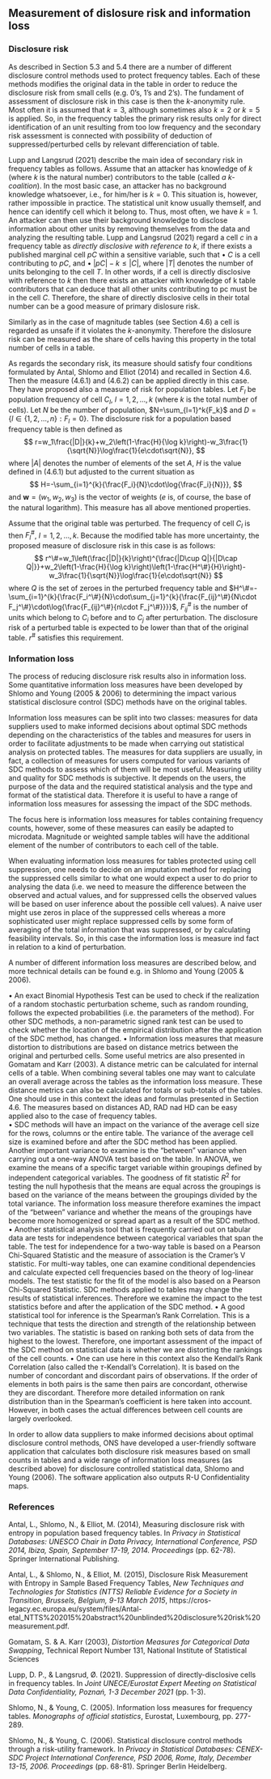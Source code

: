 ## Measurement of dislosure risk and information loss

### Disclosure risk
As described in Section 5.3 and 5.4 there are a number of different disclosure control methods used to protect frequency tables. Each of these methods modifies the original data in the table in order to reduce the disclosure risk from small cells (e.g. 0's, 1's and 2's). The fundament of assessment of disclosure risk in this case is then the $k$-anonymity rule. Most often it is assumed that $k=3$, although sometimes also $k=2$ or $k=5$ is applied. So, in the frequency tables the primary risk results only for direct identification of an unit resulting from too low frequency and the secondary risk assessment is connected with possibility of deduction of suppressed/perturbed cells by relevant differenciation of table.

Lupp and Langsrud (2021) describe the main idea of secondary risk in frequency tables as follows. Assume that an attacker has knowledge of $k$ (where $k$ is the natural number) contributors to the table (called *a $k$-coalition*). In the most basic case, an attacker has no background knowledge whatsoever, i.e., for him/her is $k=0$. This situation is, however, rather impossible in practice. The statistical unit know usually themself, and hence can identify cell which it belong to. Thus, most often, we have $k=1$. An attacker can then use their background knowledge to disclose information about other units by removing themselves from the data and analyzing the resulting table. Lupp and Langsrud (2021) regard a cell $c$ in a frequency table as *directly disclosive with reference to k*, if there exists a published marginal cell $pC$ within a sensitive variable, such that
• $C$ is a cell contributing to $pC$, and
• $|pC|-k\le |C|$,
where $|T|$ denotes the number of units belonging to the cell $T$. In other words, if a cell is directly disclosive with reference to $k$ then there exists an attacker with knowledge of k table contributors that can deduce that all other units contributing to pc must be in the cell $C$. Therefore, the share of directly disclosive cells in their total number can be a good measure of primary dislosure risk.  

Similarly as in the case of magnitude tables (see Section 4.6) a cell is regarded as unsafe if it violates the $k$-anonymity. Therefore the dislosure risk can be measured as the share of cells having this property in the total number of cells in a table.

As regards the secondary risk, its measure should satisfy four conditions formulated by Antal, Shlomo and Elliot (2014) and recalled in Section 4.6. Then the measure (4.6.1) and (4.6.2) can be applied directly in this case. They have proposed also a measure of risk for population tables. Let $F_l$ be population frequency of cell $C_l$, $l=1,2,\ldots,k$ (where $k$ is the total number of cells). Let $N$ be the number of population, $N=\sum_{l=1}^k{F_k}$ and $D=\{l\in\{1,2,\ldots,n\}:F_l=0\}$. The disclosure risk for a population based frequency table is then defined as
$$
r=w_1\frac{|D|}{k}+w_2\left(1-\frac{H}{\log k}\right)-w_3\frac{1}{\sqrt{N}}\log\frac{1}{e\cdot\sqrt{N}},
$$
where $|A|$ denotes the number of elements of the set $A$, $H$ is the value defined in (4.6.1) but adjusted to the current situation as 
$$
H=-\sum_{i=1}^{k}{\frac{F_i}{N}\cdot\log{\frac{F_i}{N}}},
$$
and $\mathbf{w}=(w_1,w_2,w_3)$ is the vector of weights ($e$ is, of course, the base of the natural logarithm). This measure has all above mentioned properties.

Assume that the original table was perturbed. The frequency of cell $C_l$ is then $F_l^\#$, $l=1,2,\ldots,k$. Because the modified table has more uncertainty, the proposed measure of disclosure risk in this case is as follows: 
$$
r^\#=w_1\left(\frac{|D|}{k}\right)^{\frac{|D\cup Q|}{|D\cap Q|}}+w_2\left(1-\frac{H}{\log k}\right)\left(1-\frac{H^\#}{H}\right)-w_3\frac{1}{\sqrt{N}}\log\frac{1}{e\cdot\sqrt{N}}
$$
where $Q$ is the set of zeroes in the perturbed frequency table and $H^\#=-\sum_{i=1}^{k}{\frac{F_i^\#}{N}\cdot\sum_{j=1}^{k}{\frac{F_{ij}^\#}{N\cdot F_j^\#}\cdot\log{\frac{F_{ij}^\#}{n\cdot F_j^\#}}}}$, $F_{ij}^\#$ is the number of units which belong to $C_i$ before and to $C_j$ after perturbation. The disclosure risk of a perturbed table is expected to be lower than that of the original table. $r^\#$ satisfies this requirement.

### Information loss
The process of reducing disclosure risk results also in information loss. Some quantitative information loss measures have been developed by Shlomo and Young (2005 & 2006) to determining the impact various statistical disclosure control (SDC) methods have on the original tables.

Information loss measures can be split into two classes: measures for data suppliers used to make informed decisions about optimal SDC methods depending on the characteristics of the tables and measures for users in order to facilitate adjustments to be made when carrying out statistical analysis on protected tables. The measures for data suppliers are usually, in fact, a collection of measures for users computed for various variants of SDC methods to assess which of them will be most useful. Measuring utility and quality for SDC methods is subjective. It depends on the users, the purpose of the data and the required statistical analysis and the type and format of the statistical data. Therefore it is useful to have a range of information loss measures for assessing the impact of the SDC methods.

The focus here is information loss measures for tables containing frequency counts, however, some of these measures can easily be adapted to microdata. Magnitude or weighted sample tables will have the additional element of the number of contributors to each cell of the table.

When evaluating information loss measures for tables protected using cell suppression, one needs to decide on an imputation method for replacing the suppressed cells similar to what one would expect a user to do prior to analysing the data (i.e. we need to measure the difference between the observed and actual values, and for suppressed cells the observed values will be based on user inference about the possible cell values). A naive user might use zeros in place of the suppressed cells whereas a more sophisticated user might replace suppressed cells by some form of averaging of the total information that was suppressed, or by calculating feasibility intervals. So, in this case the information loss is measure ind fact in relation to a kind of perturbation.

A number of different information loss measures are described below, and more technical details can be found e.g. in Shlomo and Young (2005 & 2006).

• An exact Binomial Hypothesis Test can be used to check if the realization of a random stochastic perturbation scheme, such as random rounding, follows the expected probabilities (i.e. the parameters of the method). For other SDC methods, a non-parametric signed rank test can be used to check whether the location of the empirical distribution after the application of the SDC method, has changed.
• Information loss measures that measure distortion to distributions are based on distance metrics between the original and perturbed cells. Some useful metrics are also presented in Gomatam and Karr (2003). A distance metric can be calculated for internal cells of a table. When combining several tables one may want to calculate an overall average across the tables as the information loss measure. These distance metrics can also be calculated for totals or sub-totals of the tables. One should use in this context the ideas and formulas presented in Section 4.6. The measures based on distances AD, RAD nad HD can be easy applied also to the case of frequency tables.   
• SDC methods will have an impact on the variance of the average cell size for the rows, columns or the entire table. The variance of the average cell size is examined before and after the SDC method has been applied. Another important variance to examine is the "between" variance when carrying out a one-way ANOVA test based on the table. In ANOVA, we examine the means of a specific target variable within groupings defined by independent categorical variables. The goodness of fit statistic $R^2$ for testing the null hypothesis that the means are equal across the groupings is based on the variance of the means between the groupings divided by the total variance. The information loss measure therefore examines the impact of the "between" variance and whether the means of the groupings have become more homogenized or spread apart as a result of the SDC method.
• Another statistical analysis tool that is frequently carried out on tabular data are tests for independence between categorical variables that span the table. The test for independence for a two-way table is based on a Pearson Chi-Squared Statistic and the measure of association is the Cramer's V statistic. For multi-way tables, one can examine conditional dependencies and calculate expected cell frequencies based on the theory of log-linear models. The test statistic for the fit of the model is also based on a Pearson Chi-Squared Statistic. SDC methods applied to tables may change the results of statistical inferences. Therefore we examine the impact to the test statistics before and after the application of the SDC method.
• A good statistical tool for inference is the Spearman's Rank Correlation. This is a technique that tests the direction and strength of the relationship between two variables. The statistic is based on ranking both sets of data from the highest to the lowest. Therefore, one important assessment of the impact of the SDC method on statistical data is whether we are distorting the rankings of the cell counts.
• One can use here in this context also the Kendall's Rank Correlation (also called the $\tau$-Kendall's Correlation). It is based on the number of concordant and discordant pairs of observations. If the order of elements in both pairs is the same then pairs are concordant, otherwise they are discordant. Therefore more detailed information on rank distribution than in the Spearman's coefficient is here taken into account. However, in both cases the actual differences between cell counts are largely overlooked.    

In order to allow data suppliers to make informed decisions about optimal disclosure control methods, ONS have developed a user-friendly software application that calculates both disclosure risk measures based on small counts in tables and a wide range of information loss measures (as described above) for disclosure controlled statistical data, Shlomo and Young (2006). The software application also outputs R-U Confidentiality maps.

### References
Antal, L., Shlomo, N., & Elliot, M. (2014), Measuring disclosure risk with entropy in population based frequency tables. In *Privacy in Statistical Databases: UNESCO Chair in Data Privacy, International Conference, PSD 2014, Ibiza, Spain, September 17-19, 2014. Proceedings* (pp. 62-78). Springer International Publishing.

Antal, L., & Shlomo, N., & Elliot, M. (2015), Disclosure Risk Measurement with Entropy in Sample Based Frequency Tables, *New Techniques and Technologies for Statistics (NTTS) Reliable Evidence for a Society in Transition, Brussels, Belgium, 9-13 March 2015*, https://cros-legacy.ec.europa.eu/system/files/Antal-etal_NTTS%202015%20abstract%20unblinded%20disclosure%20risk%20measurement.pdf.

Gomatam, S. & A. Karr (2003), *Distortion Measures for Categorical Data Swapping*, Technical Report Number 131, National Institute of Statistical Sciences

Lupp, D. P., & Langsrud, Ø. (2021). Suppression of directly-disclosive cells in frequency tables. In *Joint UNECE/Eurostat Expert Meeting on Statistical Data Confidentiality, Poznań, 1-3 December 2021* (pp. 1-3).

Shlomo, N., & Young, C. (2005). Information loss measures for frequency tables. *Monographs of official statistics*, Eurostat, Luxembourg, pp. 277-289.

Shlomo, N., & Young, C. (2006). Statistical disclosure control methods through a risk-utility framework. In *Privacy in Statistical Databases: CENEX-SDC Project International Conference, PSD 2006, Rome, Italy, December 13-15, 2006. Proceedings* (pp. 68-81). Springer Berlin Heidelberg.
